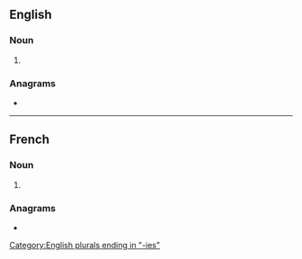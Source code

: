 ==English==

===Noun===
{{head|en|noun plural form}}

# {{plural of|satrapy|lang=en}}

===Anagrams===
* {{anagrams|en|a=aaeiprsst|asperitas|aspirates|parasites|pastieras}}

[[Category:English plurals ending in "-ies"]]

----

==French==

===Noun===
{{head|fr|noun plural form|g=f}}

# {{plural of|satrapie|lang=fr}}

===Anagrams===
* {{anagrams|fr|parasites}}